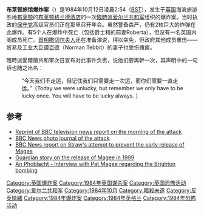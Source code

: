 {{NoteTA
|G1 = UK_Places
|1=zh-cn:布莱顿;zh-hk:白禮頓;zh-tw:布萊頓
}}
{{Infobox civilian attack
| title       = 布莱顿旅馆爆炸案
| partof      = [[北愛爾蘭問題|北愛爾蘭問題]]
| image       = Grand-Hotel-Following-Bomb-Attack-1984-10-12.jpg
| image_size  = 
| alt         = 
| caption     = 爆炸案當天早上的布赖顿旅馆
| location    = {{UK}}[[英格蘭|英格蘭]][[东萨塞克斯郡|东萨塞克斯郡]][[布莱顿|布莱顿]]{{link-en|布莱顿格兰德酒店|Grand Brighton Hotel}}
| target      = [[撒切尔夫人|撒切尔夫人]]
| coordinates = {{coord|50|49|17|N|0|08|50|W|region:GB_type:event|display=inline,title}}
| date        = 1984年10月12日
| time        = 02:54
| timezone    = [[英國夏令時|BST]]
| type        = [[炸彈|炸彈]]襲擊
| fatalities  = 5
| injuries    = 31
| perps       = [[臨時派愛爾蘭共和軍|臨時派愛爾蘭共和軍]]
| weapons     = [[計時炸彈|計時炸彈]]
}}
'''布莱顿旅馆爆炸案'''（{{lang-en|Brighton hotel bombing}}）是1984年10月12日凌晨2:54（[[英國夏令時|BST]]），发生于[[英国|英国]]海滨旅游胜地[[布莱顿|布莱顿]]的[[白禮頓格蘭德酒店|布莱顿格兰德酒店]]的一次[[臨時派爱尔兰共和军|臨時派爱尔兰共和军]]组织的爆炸案。当时执政的[[保守党|保守党]]高级官员们正在那里召开年会。虽然警备森严，仍有2枚巨大的炸弹在此爆炸。有5个人在爆炸中死亡（包括{{link-en|安東尼·貝里|Anthony Berry}}爵士和{{link-en|John Wakeham}}的前妻Roberta），但没有一名英国内阁成员死亡。[[首相|首相]][[撒切尔夫人|撒切尔夫人]]还在准备演说，得以幸免，但政府其他成员重伤——贸易及工业大臣[[譚百德|譚百德]]（Norman Tebbit）的妻子也受伤瘫痪。
<!--
It shredded through her 浴室barely two minutes after she had left it; but she and her 丈夫[[Denis_Thatcher|Denis Thatcher]]escaped injury. Thatcher changed her clothes then was escorted by the security guards to Brighton 警察局, where she stayed for the rest of the night. As she left the hotel she gave an impromptu interview to the BBC's [[John_Cole|John Cole]]. [[Alistair_McAlpine,_Baron_McAlpine|Alistair McAlpine]] persuaded [[Marks_and_Spencers|Marks and Spencers]] to open early so those who had lost their clothes in the bombing could get new ones.-->

臨時派愛爾蘭共和軍次日宣布对此事件负责，说他们要再幹一次，其声明中的一句话也随之出名：
:“今天我们不走运，但记住我们只需要走一次运，而你们需要一直走运。”（Today we were unlucky, but remember we only have to be lucky once. You will have to be lucky always. ）
<!--
Thatcher began the next session of the conference at 9.30 am the following morning as scheduled, despite the number of dead and wounded still being unknown at that time. She omitted most of the planned attacks on the [[Labour_Party_(UK)|Labour Party]] from her speech and claimed the bombing was 'an attempt to cripple Her Majesty's democratically elected Government':

:''That is the scale of the outrage in which we have all shared, and the fact that we are gathered here now--shocked, but composed and determined--is a sign not only that this attack has failed, but that all attempts to destroy democracy by terrorism will fail.'' [http://www.margaretthatcher.org/speeches/displaydocument.asp?docid=105763]

In September 1986, [[Patrick_Magee_(bomber)|Patrick Magee]], then aged 35, was found guilty of planting the bomb, exploding it, and of five counts of [[murder|murder]]. Magee had stayed in the hotel under the false name of Roy Walsh three weeks prior to the conference and planted the bomb, with a long-delay timer, in his room, number 629. Sir Donald Maclean was staying in the room with his wife, Muriel, when the bomb exploded. She was killed in the explosion and Sir Donald seriously injured. The other victims killed by the blast were Eric Taylor and Jeanne Shattock. Thirty-four people were hospitalized but recovered from their injuries. Magee received eight [[life_sentence|life sentence]]s: seven for offences relating to the Brighton bombing, and the eighth for a separate bombing conspiracy. The judge recommended he serve a minimum term of 35 years. Later [[Home_Secretary|Home Secretary]] [[Michael_Howard|Michael Howard]] increased this minimum to "whole life". However, he was released from prison in 1999, having served only 14 years in prison (including the time before his sentencing), under the terms of the [[Good_Friday_agreement|Good Friday agreement]]. A Downing Street spokesperson said that his release "was hard to stomach" and an appeal by then Home Secretary [[Jack_Straw_(politician)|Jack Straw]] to prevent it was turned down by the [[Northern_Ireland|Northern Ireland]] High Court. 

Following his release Magee was reported to have said "I stand by what I did," inflaming the anger of survivors and the bereaved towards him. Whilst he admitted partial responsibility for planning the attack, he maintains that the fingerprint evidence found on a registration card recovered from the hotel was faked - "If that was my fingerprint I did not put it there," he said in a newspaper interview after his release.-->

== 参考 ==
* [http://news.bbc.co.uk/onthisday/hi/dates/stories/october/12/newsid_2531000/2531583.stm Reprint of BBC television news report on the morning of the attack] {{Wayback|url=http://news.bbc.co.uk/onthisday/hi/dates/stories/october/12/newsid_2531000/2531583.stm |date=20170308094001 }}
* [http://news.bbc.co.uk/1/shared/spl/hi/picture_gallery/04/magazine_brighton_bomb_20_years_on/html/1.stm BBC News photo journal of the attack] {{Wayback|url=http://news.bbc.co.uk/1/shared/spl/hi/picture_gallery/04/magazine_brighton_bomb_20_years_on/html/1.stm |date=20170810112025 }}
* [http://news.bbc.co.uk/1/hi/uk_politics/301171.stm BBC News report on Straw's attempt to prevent the early release of Magee] {{Wayback|url=http://news.bbc.co.uk/1/hi/uk_politics/301171.stm |date=20090103072703 }}
* [http://www.guardian.co.uk/uk_news/story/0,3604,360012,00.html Guardian story on the release of Magee in 1999] {{Wayback|url=http://www.guardian.co.uk/uk_news/story/0,3604,360012,00.html |date=20060303025414 }}
* [http://www.irlnet.com/aprn/archive/2000/August31/31brig.html An Phoblacht - Interview with Pat Magee regarding the Brighton bombing] {{Wayback|url=http://www.irlnet.com/aprn/archive/2000/August31/31brig.html |date=20030904024833 }}

[[Category:英国爆炸案|Category:英国爆炸案]]
[[Category:1984年英国谋杀案|Category:1984年英国谋杀案]]
[[Category:英国恐怖活动|Category:英国恐怖活动]]
[[Category:爱尔兰共和军|Category:爱尔兰共和军]]
[[Category:1984年10月|Category:1984年10月]]
[[Category:暗殺未遂|Category:暗殺未遂]]
[[Category:反英情緒|Category:反英情緒]]
[[Category:1984年爆炸案|Category:1984年爆炸案]]
[[Category:1984年英格兰|Category:1984年英格兰]]
[[Category:1984年恐怖活动|Category:1984年恐怖活动]]